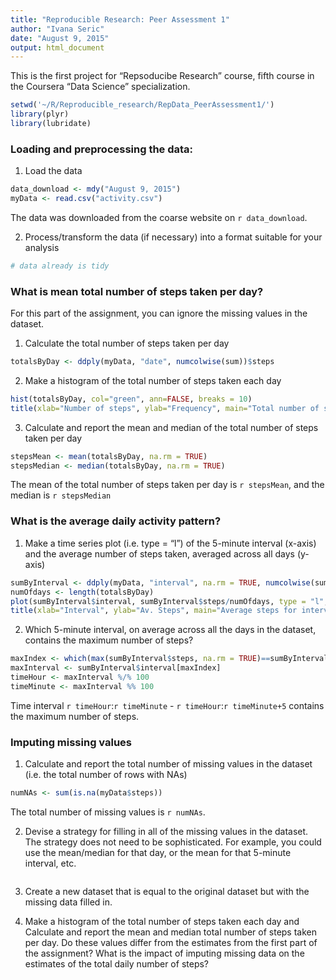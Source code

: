 ```yaml
---
title: "Reproducible Research: Peer Assessment 1"
author: "Ivana Seric"
date: "August 9, 2015"
output: html_document
---
```


This is the first project for "Repsoducibe Research" course, fifth course in the Coursera "Data Science" specialization. 

```r
setwd('~/R/Reproducible_research/RepData_PeerAssessment1/')
library(plyr)
library(lubridate)
```

### Loading and preprocessing the data: 

1. Load the data

```r
data_download <- mdy("August 9, 2015")
myData <- read.csv("activity.csv")
```

The data was downloaded from the coarse website on `r data_download`.

2. Process/transform the data (if necessary) into a format suitable for your analysis

```r
# data already is tidy
```


### What is mean total number of steps taken per day?
For this part of the assignment, you can ignore the missing values in the dataset.  

1. Calculate the total number of steps taken per day
```r
totalsByDay <- ddply(myData, "date", numcolwise(sum))$steps
```

2. Make a histogram of the total number of steps taken each day 
```r
hist(totalsByDay, col="green", ann=FALSE, breaks = 10)
title(xlab="Number of steps", ylab="Frequency", main="Total number of steps per day")
```

3. Calculate and report the mean and median of the total number of steps taken per day
```r
stepsMean <- mean(totalsByDay, na.rm = TRUE)
stepsMedian <- median(totalsByDay, na.rm = TRUE)
```

The mean of the total number of steps taken per day is `r stepsMean`, 
and the median is `r stepsMedian`

### What is the average daily activity pattern?

1. Make a time series plot (i.e. type = "l") of the 5-minute interval (x-axis) and the average number of steps taken, averaged across all days (y-axis)
```r
sumByInterval <- ddply(myData, "interval", na.rm = TRUE, numcolwise(sum))
numOfdays <- length(totalsByDay)
plot(sumByInterval$interval, sumByInterval$steps/numOfdays, type = "l", col = "red", lwd = 2, ann=FALSE)
title(xlab="Interval", ylab="Av. Steps", main="Average steps for intervals")
```

2. Which 5-minute interval, on average across all the days in the dataset, contains the maximum number of steps?


```r
maxIndex <- which(max(sumByInterval$steps, na.rm = TRUE)==sumByInterval$steps, arr.ind = TRUE)
maxInterval <- sumByInterval$interval[maxIndex]
timeHour <- maxInterval %/% 100
timeMinute <- maxInterval %% 100
```

Time interval  `r timeHour`:`r timeMinute` - `r timeHour`:`r timeMinute+5` contains the maximum number of steps.


### Imputing missing values

1. Calculate and report the total number of missing values in the dataset (i.e. the total number of rows with NAs)

```r
numNAs <- sum(is.na(myData$steps))
```

The total number of missing values is `r numNAs`.

2. Devise a strategy for filling in all of the missing values in the dataset. The strategy does not need to be sophisticated. For example, you could use the mean/median for that day, or the mean for that 5-minute interval, etc.

```r

```

3. Create a new dataset that is equal to the original dataset but with the missing data filled in.

4. Make a histogram of the total number of steps taken each day and Calculate and report the mean and median total number of steps taken per day. Do these values differ from the estimates from the first part of the assignment? What is the impact of imputing missing data on the estimates of the total daily number of steps?






